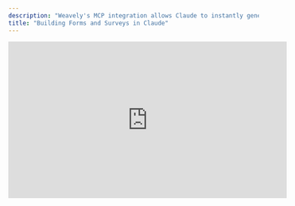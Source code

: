 ```yaml
---
description: "Weavely's MCP integration allows Claude to instantly generate forms or surveys from natural-language prompts."
title: "Building Forms and Surveys in Claude"
---
```


<iframe width="560" height="315" src="https://www.youtube.com/embed/C1jZBrGV6jE?si=k8bsyzRkMIUfJJe2" title="YouTube video player" frameborder="0" allow="accelerometer; autoplay; clipboard-write; encrypted-media; gyroscope; picture-in-picture" allowfullscreen />

## What is the Weavely MCP?

The **Weavely MCP server** lets Claude (or any AI client that supports MCP) call a `create-form` tool to generate Weavely forms.

<Warning>
  At the time of writing this is only available within the Claude for desktop application
</Warning>

## Step 1: Setting Up

There are two ways you can get started building forms and surveys in Claude. We'll walk you through the methods. Or you can just watch this video tutorial as well:

<iframe width="560" height="315" src="https://www.youtube.com/embed/fSQiIA5jW5E?si=8K_nLodZbpohOwy7" title="YouTube video player" frameborder="0" allow="accelerometer; autoplay; clipboard-write; encrypted-media; gyroscope; picture-in-picture" allowfullscreen />

### For Free Claud Users

If you're a free user you'll need to manually add the Weavely MCP server using these three steps:

1. Create or locate the _claude_desktop_config.json_ file under _"%APPDATA%\\Claude\\claude_desktop_config.json"_ for Windows or _"~/Library/Application Support/Claude/claude_desktop_config.json"_ for Mac.
2. Add the json snippet given bellow.
3. Restart the Claude for desktop app.

```json
{
  "mcpServers": {
    "weavely-mcp-sse": {
      "command": "npx",
      "args": [
        "mcp-remote",
        "https://mcp.weavely.ai/sse"
      ]
    }
  }
}
```

### For Paying Claud Users

## Step 2: Chat and Iterate on Your Form or Survey

This part probably needs the least explaining. Simply chat to Claude like you would normally. Brainstorm questions to ask, phrasing, types of questions to use, etc. You can essentially leverage the power of Claude to fine tune all content-related aspects of your form or survey\!

![Screenshot 2025-05-19 at 17.24.10.png](/images/Screenshot2025-05-19at17.24.10.png)

Once you are satisfied with the outline of your form you can ask Claude to go ahead and generate the Weavely form for you.

![Screenshot 2025-05-19 at 17.24.49.png](/images/Screenshot2025-05-19at17.24.49.png)

## Step 3: Fine-tuning your Form's Design and Publishing

Clicking the link in the previous step will lead you straight to the [Weavely.ai](http://Weavely.ai) editor. You can use the editor to further refine the look and feel of your form, set up integrations, add conditional logic (e.g. skipping certain questions) or even change your form's social media preview and favicon. Whenever you're satisfied with the result you can go ahead and hit the "_Publish"_ button (top right). This step will require you to have a Weavely.ai account, but don't worry it's free to create one\!
![Gpt6 Pn](/images/gpt6.png)
